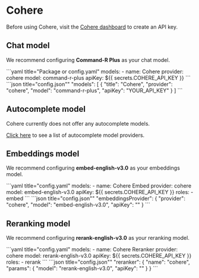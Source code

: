 
# Cohere

Before using Cohere, visit the [Cohere dashboard](https://dashboard.cohere.com/api-keys) to create an API key.

## Chat model

We recommend configuring **Command-R Plus** as your chat model.

<Tabs groupId="config-example">
  <TabItem value="yaml" label="YAML">
  ```yaml title="Package or config.yaml"
  models:
    - name: Cohere
      provider: cohere
      model: command-r-plus
      apiKey: ${{ secrets.COHERE_API_KEY }}
  ```
  </TabItem>
  <TabItem value="json" label="JSON">
  ```json title="config.json""
    "models": [
      {
        "title": "Cohere",
        "provider": "cohere",
        "model": "command-r-plus",
        "apiKey": "YOUR_API_KEY"
      }
    ]
  ```
  </TabItem>
</Tabs>

## Autocomplete model

Cohere currently does not offer any autocomplete models.

[Click here](../../model-types/autocomplete.md) to see a list of autocomplete model providers.

## Embeddings model

We recommend configuring **embed-english-v3.0** as your embeddings model.

<Tabs groupId="config-example">
  <TabItem value="yaml" label="YAML">
  ```yaml title="config.yaml"
  models:
    - name: Cohere Embed
      provider: cohere
      model: embed-english-v3.0
      apiKey: ${{ secrets.COHERE_API_KEY }}
      roles:
        - embed
  ```
  </TabItem>
  <TabItem value="json" label="JSON">
  ```json title="config.json""
    "embeddingsProvider": {
      "provider": "cohere",
      "model": "embed-english-v3.0",
      "apiKey": "<COHERE_API_KEY>"
    }
  ```
  </TabItem>
</Tabs>

## Reranking model

We recommend configuring **rerank-english-v3.0** as your reranking model.

<Tabs groupId="config-example">
  <TabItem value="yaml" label="YAML">
  ```yaml title="config.yaml"
  models:
    - name: Cohere Reranker
      provider: cohere
      model: rerank-english-v3.0
      apiKey: ${{ secrets.COHERE_API_KEY }}
      roles:
        - rerank
  ```
  </TabItem>
  <TabItem value="json" label="JSON">
  ```json title="config.json""
    "reranker": {
      "name": "cohere",
      "params": {
        "model": "rerank-english-v3.0",
        "apiKey": "<COHERE_API_KEY>"
      }
    }
  ```
  </TabItem>
</Tabs>
